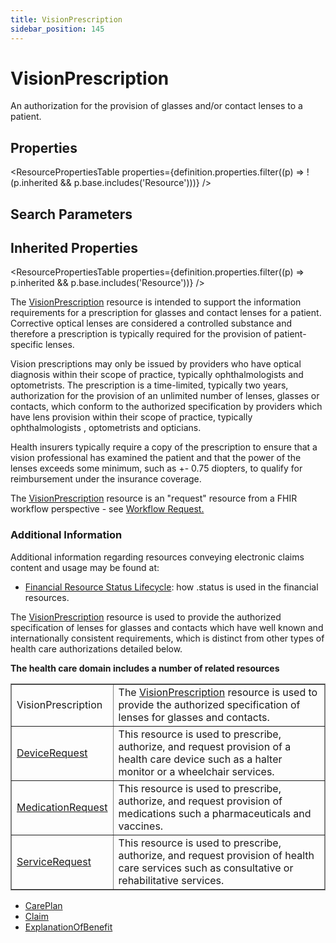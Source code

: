 ```yaml
---
title: VisionPrescription
sidebar_position: 145
---
```


# VisionPrescription

An authorization for the provision of glasses and/or contact lenses to a patient.

<Tabs queryString="intro-section">
<TabItem value="schema" label="Schema" default>


## Properties


<ResourcePropertiesTable properties={definition.properties.filter((p) => !(p.inherited && p.base.includes('Resource')))} />

## Search Parameters

<SearchParamsTable searchParams={definition.searchParameters} />

## Inherited Properties

<ResourcePropertiesTable properties={definition.properties.filter((p) => p.inherited && p.base.includes('Resource'))} />

</TabItem>
  <TabItem value="usage" label="Usage">
    <div>      <p> The <a href="/docs/api/fhir/resources/visionprescription">VisionPrescription</a> resource is intended to support the information requirements for a prescription for glasses and contact lenses for a patient. Corrective optical lenses are considered a controlled substance and therefore a prescription is typically required for the provision of  patient-specific lenses.     </p>   <p> Vision prescriptions may only be issued by providers who have optical diagnosis within their scope of practice, typically ophthalmologists   and optometrists. The prescription is a time-limited, typically two years, authorization for the provision of an unlimited number of lenses,  glasses or contacts, which conform to the authorized specification by providers which have lens provision within their scope of practice, typically ophthalmologists   , optometrists and opticians.    </p>   <p>Health insurers typically require a copy of the prescription to ensure that a vision professional has examined the patient and that the  power of the lenses exceeds some minimum, such as +- 0.75 diopters, to qualify for reimbursement under the insurance coverage.</p>   <p>The <a href="/docs/api/fhir/resources/visionprescription">VisionPrescription</a> resource is an "request" resource from a FHIR workflow perspective - see <a href="https://www.hl7.org/fhir/workflow.html#request">Workflow Request.</a></p>   <h3 class="self-link-parent"> Additional Information <a href="https://www.hl7.org/fhir/visionprescription.html#12.16.1.1" title="link to here" class="self-link"></a></h3>   <p> Additional information regarding resources conveying electronic claims content and usage may be found at:   </p>     <ul>    <li><a href="https://www.hl7.org/fhir/financial-module.html#resource-status">Financial Resource Status Lifecycle</a>: how .status is used in the financial resources.</li>   </ul>  </div>
    </TabItem>
  <TabItem value="relationships" label="Relationships">
    <div>   <a name="bnr"></a>       <p>The <a href="/docs/api/fhir/resources/visionprescription">VisionPrescription</a> resource is used to provide the authorized specification of lenses for glasses and contacts which    have well known and internationally consistent requirements, which is distinct from other types of health care authorizations detailed below.   </p>   <b>The health care domain includes a number of related resources</b>    <table border="1" cellpadding="1" cellspacing="2" frame="box">    <tbody><tr>     <td>VisionPrescription</td>     <td>The <a href="/docs/api/fhir/resources/visionprescription">VisionPrescription</a> resource is used to provide the authorized specification of lenses for glasses and contacts.</td>    </tr>    <tr>     <td><a href="/docs/api/fhir/resources/devicerequest">DeviceRequest</a></td>     <td>This resource is used to prescribe, authorize, and request provision of a health care device such as a halter monitor or a wheelchair services.     </td>    </tr>       <tr>     <td><a href="/docs/api/fhir/resources/medicationrequest">MedicationRequest</a></td>     <td>This resource is used to prescribe, authorize, and request provision of medications such a pharmaceuticals and vaccines.     </td>    </tr>       <tr>     <td><a href="/docs/api/fhir/resources/servicerequest">ServiceRequest</a></td>     <td>This resource is used to prescribe, authorize, and request provision of health care services such as consultative or rehabilitative services.     </td>    </tr>      </tbody></table>   </div>
    </TabItem>
  
  <TabItem value="referencedBy" label="Referenced By">
    <ul><li><a href="/docs/api/fhir/resources/careplan">CarePlan</a></li>
<li><a href="/docs/api/fhir/resources/claim">Claim</a></li>
<li><a href="/docs/api/fhir/resources/explanationofbenefit">ExplanationOfBenefit</a></li></ul>
    </TabItem>

</Tabs>
